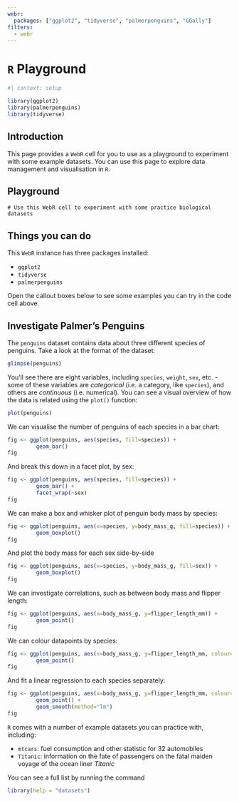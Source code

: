 ```yaml
---
webr:
  packages: ["ggplot2", "tidyverse", "palmerpenguins", "GGally"]
filters:
  - webr
---
```


# `R` Playground

```r
#| context: setup

library(ggplot2)
library(palmerpenguins)
library(tidyverse)
```

## Introduction

This page provides a `WebR` cell for you to use as a playground to experiment with some example datasets. You can use this page to explore data management and visualisation in `R`.

## Playground

```webr-r
# Use this WebR cell to experiment with some practice biological datasets
```

## Things you can do

This `WebR` instance has three packages installed:

- `ggplot2`
- `tidyverse`
- `palmerpenguins`

Open the callout boxes below to see some examples you can try in the code cell above.

::: { .callout-tip collapse="true" }
## Investigate Palmer's Penguins

The `penguins` dataset contains data about three different species of penguins. Take a look at the format of the dataset:

```r
glimpse(penguins)
```

You'll see there are eight variables, including `species`, `weight`, `sex`, etc. - some of these variables are _categorical_ (i.e. a category, like `species`), and others are _continuous_ (i.e. numerical). You can see a visual overview of how the data is related using the `plot()` function:

```r
plot(penguins)
```

We can visualise the number of penguins of each species in a bar chart:

```r
fig <- ggplot(penguins, aes(species, fill=species)) +
         geom_bar()
fig
```

And break this down in a facet plot, by sex:

```r
fig <- ggplot(penguins, aes(species, fill=species)) +
         geom_bar() +
         facet_wrap(~sex)
fig
```

We can make a box and whisker plot of penguin body mass by species:

```r
fig <- ggplot(penguins, aes(x=species, y=body_mass_g, fill=species)) +
         geom_boxplot()
fig
```

And plot the body mass for each sex side-by-side

```r
fig <- ggplot(penguins, aes(x=species, y=body_mass_g, fill=sex)) +
         geom_boxplot()
fig
```

We can investigate correlations, such as between body mass and flipper length:

```r
fig <- ggplot(penguins, aes(x=body_mass_g, y=flipper_length_mm)) +
         geom_point()
fig
```

We can colour datapoints by species:

```r
fig <- ggplot(penguins, aes(x=body_mass_g, y=flipper_length_mm, colour=species)) +
         geom_point()
fig
```

And fit a linear regression to each species separately:

```r
fig <- ggplot(penguins, aes(x=body_mass_g, y=flipper_length_mm, colour=species)) +
         geom_point() +
         geom_smooth(method="lm")
fig
```

:::

::: { .callout-note }
`R` comes with a number of example datasets you can practice with, including:

- `mtcars`: fuel consumption and other statistic for 32 automobiles
- `Titanic`: information on the fate of passengers on the fatal maiden voyage of the ocean liner _Titanic_
 
You can see a full list by running the command

```r
library(help = "datasets")
```


:::